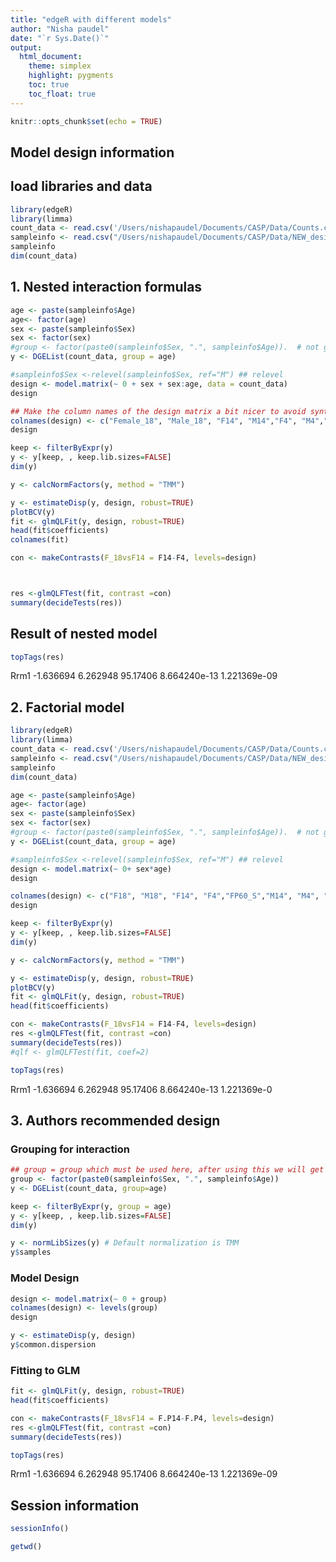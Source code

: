 ```yaml
---
title: "edgeR with different models"
author: "Nisha paudel"
date: "`r Sys.Date()`"
output:
  html_document:
    theme: simplex
    highlight: pygments
    toc: true
    toc_float: true
---
```


```r
knitr::opts_chunk$set(echo = TRUE)
```

## Model design information

## load libraries and data

```r
library(edgeR)
library(limma)
count_data <- read.csv('/Users/nishapaudel/Documents/CASP/Data/Counts.csv', sep =',', header=T, row.names = 1)
sampleinfo <- read.csv("/Users/nishapaudel/Documents/CASP/Data/NEW_design.txt", sep = ',', header = TRUE, row.names = 1, stringsAsFactors = TRUE)
sampleinfo
dim(count_data)

```

## 1. Nested interaction formulas

```r

age <- paste(sampleinfo$Age)
age<- factor(age)
sex <- paste(sampleinfo$Sex)
sex <- factor(sex)
#group <- factor(paste0(sampleinfo$Sex, ".", sampleinfo$Age)).  # not grouping here although group info bringes change 
y <- DGEList(count_data, group = age)

```

```r
#sampleinfo$Sex <-relevel(sampleinfo$Sex, ref="M") ## relevel
design <- model.matrix(~ 0 + sex + sex:age, data = count_data)
design

```

```r
## Make the column names of the design matrix a bit nicer to avoid syntax error on downstream analysis
colnames(design) <- c("Female_18", "Male_18", "F14", "M14","F4", "M4","FP60_S", "MP60_S" )
design
```

```r
keep <- filterByExpr(y)
y <- y[keep, , keep.lib.sizes=FALSE]
dim(y)
```



```r
y <- calcNormFactors(y, method = "TMM")
```

```r
y <- estimateDisp(y, design, robust=TRUE)
plotBCV(y)
fit <- glmQLFit(y, design, robust=TRUE)
head(fit$coefficients)
colnames(fit)
```



```r
con <- makeContrasts(F_18vsF14 = F14-F4, levels=design)



res <-glmQLFTest(fit, contrast =con)
summary(decideTests(res))

```



## Result of nested model

```r
topTags(res)
```


Rrm1	-1.636694	6.262948	95.17406	8.664240e-13	1.221369e-09

## 2. Factorial model


```r
library(edgeR)
library(limma)
count_data <- read.csv('/Users/nishapaudel/Documents/CASP/Data/Counts.csv', sep =',', header=T, row.names = 1)
sampleinfo <- read.csv("/Users/nishapaudel/Documents/CASP/Data/NEW_design.txt", sep = ',', header = TRUE, row.names = 1, stringsAsFactors = TRUE)
sampleinfo
dim(count_data)

```


```r

age <- paste(sampleinfo$Age)
age<- factor(age)
sex <- paste(sampleinfo$Sex)
sex <- factor(sex)
#group <- factor(paste0(sampleinfo$Sex, ".", sampleinfo$Age)).  # not grouping here although group info bringes change 
y <- DGEList(count_data, group = age)

```



```r
#sampleinfo$Sex <-relevel(sampleinfo$Sex, ref="M") ## relevel
design <- model.matrix(~ 0+ sex*age)
design
```

```r
colnames(design) <- c("F18", "M18", "F14", "F4","FP60_S","M14", "M4", "MP60_S" )
design
```

```r
keep <- filterByExpr(y)
y <- y[keep, , keep.lib.sizes=FALSE]
dim(y)
```


```r
y <- calcNormFactors(y, method = "TMM")
```



```r
y <- estimateDisp(y, design, robust=TRUE)
plotBCV(y)
fit <- glmQLFit(y, design, robust=TRUE)
head(fit$coefficients)
```





```r

con <- makeContrasts(F_18vsF14 = F14-F4, levels=design)
res <-glmQLFTest(fit, contrast =con)
summary(decideTests(res))
#qlf <- glmQLFTest(fit, coef=2)

```

```r
topTags(res)
```

Rrm1	-1.636694	6.262948	95.17406	8.664240e-13	1.221369e-0


## 3. Authors recommended design

### Grouping for interaction

```r
## group = group which must be used here, after using this we will get 10 DEGs but we are using same as above to verify
group <- factor(paste0(sampleinfo$Sex, ".", sampleinfo$Age))
y <- DGEList(count_data, group=age) 
```

```r
keep <- filterByExpr(y, group = age)
y <- y[keep, , keep.lib.sizes=FALSE]
dim(y)

```

```r
y <- normLibSizes(y) # Default normalization is TMM
y$samples
```

### Model Design

```r
design <- model.matrix(~ 0 + group)
colnames(design) <- levels(group)
design
```

```r
y <- estimateDisp(y, design)
y$common.dispersion

```

### Fitting to GLM

```r
fit <- glmQLFit(y, design, robust=TRUE)
head(fit$coefficients)
```

```r

con <- makeContrasts(F_18vsF14 = F.P14-F.P4, levels=design)
res <-glmQLFTest(fit, contrast =con)
summary(decideTests(res))
```

```r
topTags(res)
```


Rrm1	-1.636694	6.262948	95.17406	8.664240e-13	1.221369e-09




## Session information

```r
sessionInfo()
```

```r
getwd()
```
